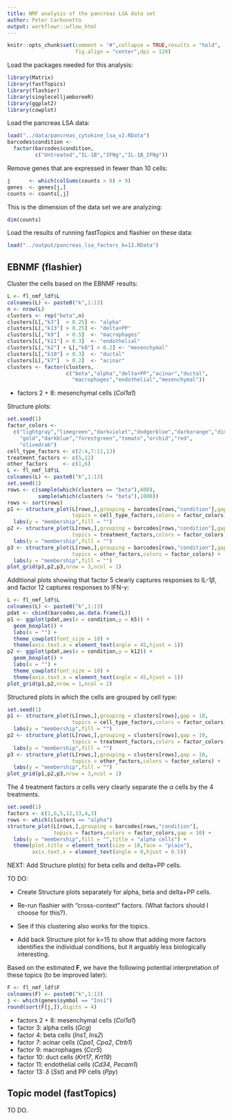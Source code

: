 ```yaml
---
title: NMF analysis of the pancreas LSA data set
author: Peter Carbonetto
output: workflowr::wflow_html
---
```


```r
knitr::opts_chunk$set(comment = "#",collapse = TRUE,results = "hold",
                      fig.align = "center",dpi = 120)
```

Load the packages needed for this analysis:

```r
library(Matrix)
library(fastTopics)
library(flashier)
library(singlecelljamboreeR)
library(ggplot2)
library(cowplot)
```

Load the pancreas LSA data:

```r
load("../data/pancreas_cytokine_lsa_v2.RData")
barcodes$condition <-
  factor(barcodes$condition,
         c("Untreated","IL-1B","IFNg","IL-1B_IFNg"))
```

Remove genes that are expressed in fewer than 10 cells:

```r
j      <- which(colSums(counts > 0) > 9)
genes  <- genes[j,]
counts <- counts[,j]
```

This is the dimension of the data set we are analyzing:

```r
dim(counts)
```

Load the results of running fastTopics and flashier on these data:

```r
load("../output/pancreas_lsa_factors_k=13.RData")
```

## EBNMF (flashier)

Cluster the cells based on the EBNMF results:

```r
L <- fl_nmf_ldf$L
colnames(L) <- paste0("k",1:13)
n <- nrow(L)
clusters <- rep("beta",n)
clusters[L[,"k3"]  > 0.25] <- "alpha"
clusters[L[,"k13"] > 0.25] <- "delta+PP"
clusters[L[,"k9"]  > 0.5]  <- "macrophages"
clusters[L[,"k11"] > 0.3]  <- "endothelial"
clusters[L[,"k2"] + L[,"k8"] > 0.2] <- "mesenchymal"
clusters[L[,"k10"] > 0.3]  <- "ductal"
clusters[L[,"k7"]  > 0.2]  <- "acinar"
clusters <- factor(clusters,
                   c("beta","alpha","delta+PP","acinar","ductal",
				     "macrophages","endothelial","mesenchymal"))
```

+ factors 2 + 8: mesenchymal cells (*Col1a1*)

Structure plots:

```r
set.seed(1)
factor_colors <-
  c("lightgray","limegreen","darkviolet","dodgerblue","darkorange","dimgray",
    "gold","darkblue","forestgreen","tomato","orchid","red",
    "olivedrab")
cell_type_factors <- c(2:4,7:11,13)
treatment_factors <- c(5,12)
other_factors     <- c(1,6)
L <- fl_nmf_ldf$L
colnames(L) <- paste0("k",1:13)
set.seed(1)
rows <- c(sample(which(clusters == "beta"),600),
          sample(which(clusters != "beta"),1000))
rows <- sort(rows)
p1 <- structure_plot(L[rows,],grouping = barcodes[rows,"condition"],gap = 10,
                     topics = cell_type_factors,colors = factor_colors) +
  labs(y = "membership",fill = "")
p2 <- structure_plot(L[rows,],grouping = barcodes[rows,"condition"],gap = 10,
                     topics = treatment_factors,colors = factor_colors) +
  labs(y = "membership",fill = "")
p3 <- structure_plot(L[rows,],grouping = barcodes[rows,"condition"],gap = 10,
                     topics = other_factors,colors = factor_colors) +
  labs(y = "membership",fill = "")
plot_grid(p1,p2,p3,nrow = 3,ncol = 1)
```

Additional plots showing that factor 5 clearly captures responses to
IL-1$\beta$, and factor 12 captures responses to IFN-$\gamma$:

```r
L <- fl_nmf_ldf$L
colnames(L) <- paste0("k",1:13)
pdat <- cbind(barcodes,as.data.frame(L))
p1 <- ggplot(pdat,aes(x = condition,y = k5)) +
  geom_boxplot() +
  labs(x = "") +
  theme_cowplot(font_size = 10) +
  theme(axis.text.x = element_text(angle = 45,hjust = 1))
p2 <- ggplot(pdat,aes(x = condition,y = k12)) +
  geom_boxplot() +
  labs(x = "") +
  theme_cowplot(font_size = 10) +
  theme(axis.text.x = element_text(angle = 45,hjust = 1))
plot_grid(p1,p2,nrow = 1,ncol = 2)
```

Structured plots in which the cells are grouped by cell type:

```r
set.seed(1)
p1 <- structure_plot(L[rows,],grouping = clusters[rows],gap = 10,
                     topics = cell_type_factors,colors = factor_colors) +
  labs(y = "membership",fill = "")
p2 <- structure_plot(L[rows,],grouping = clusters[rows],gap = 10,
                     topics = treatment_factors,colors = factor_colors) +
  labs(y = "membership",fill = "")
p3 <- structure_plot(L[rows,],grouping = clusters[rows],gap = 10,
                     topics = other_factors,colors = factor_colors) +
  labs(y = "membership",fill = "")
plot_grid(p1,p2,p3,nrow = 3,ncol = 1)
```

The 4 treatment factors $\alpha$ cells very clearly separate the
$\alpha$ cells by the 4 treatments.

```r
set.seed(1)
factors <- c(1,6,5,12,13,4,3)
rows <- which(clusters == "alpha")
structure_plot(L[rows,],grouping = barcodes[rows,"condition"],
               topics = factors,colors = factor_colors,gap = 10) +
  labs(y = "membership",fill = "",title = "alpha cells") +
  theme(plot.title = element_text(size = 10,face = "plain"),
        axis.text.x = element_text(angle = 0,hjust = 0.5))
```

NEXT: Add Structure plot(s) for beta cells and delta+PP cells.

TO DO:

+ Create Structure plots separately for alpha, beta and delta+PP cells.

+ Re-run flashier with "cross-context" factors.
  (What factors should I choose for this?).

+ See if this clustering also works for the topics.

+ Add back Structure plot for k=15 to show that adding more
  factors identifies the individual conditions, but it
  arguably less biologically interesting.

Based on the estimated $\mathbf{F}$, we have the following potential
interpretation of these topics (to be improved later):

```r
F <- fl_nmf_ldf$F
colnames(F) <- paste0("k",1:13)
j <- which(genes$symbol == "Ins1")
round(sort(F[j,]),digits = 4)
```

+ factors 2 + 8: mesenchymal cells (*Col1a1*)
+ factor 3: alpha cells (*Gcg*)
+ factor 4: beta cells (*Ins1*, *Ins2*)
+ factor 7: acinar cells (*Cpa1*, *Cpa2*, *Ctrb1*)
+ factor 9: macrophages (*Ccr5*)
+ factor 10: duct cells (*Krt17*, *Krt19*)
+ factor 11: endothelial cells (*Cd34*, *Pecam1*)
+ factor 13: $\delta$ (*Sst*) and PP cells (*Ppy*)

## Topic model (fastTopics)

TO DO.

